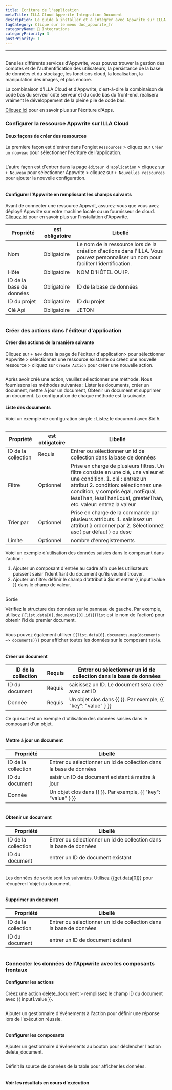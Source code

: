 ```yaml
---
title: Écriture de l'application
metaTitle: ILLA Cloud Appwrite Integration Document
description: Le guide à installer et à intégrer avec Appwrite sur ILLA Cloud
tagCategory: Clique sur le menu doc_appwrite_fr
categoryName: 🔨 Integrations
categoryPriority: 3
postPriority: 1
---
```


* * *

## <Heading hidden>Base de données d'écriture d'application</Heading>

Dans les différents services d'Appwrite, vous pouvez trouver la gestion des comptes et de l'authentification des utilisateurs, la persistance de la base de données et du stockage, les fonctions cloud, la localisation, la manipulation des images, et plus encore. 

La combinaison d'ILLA Cloud et d'Appwrite, c'est-à-dire la combinaison de code bas du serveur côté serveur et du code bas du front-end, réalisera vraiment le développement de la pleine pile de code bas.

[Cliquez ici](https://appwrite.io/) pour en savoir plus sur l'écriture d'Apps.

### Configurer la ressource Appwrite sur ILLA Cloud

#### Deux façons de créer des ressources

La première façon est d'entrer dans l'onglet `Ressources` > cliquez sur `Créer un nouveau` pour sélectionner l'écriture de l'application. 

<img src='https://cdn.illacloud.com/official-website/img/docs/assemble/appwrite1.png' alt="" />

L'autre façon est d'entrer dans la page `éditeur d'application` > cliquez sur `+ Nouveau` pour sélectionner Appwrite > cliquez sur `+ Nouvelles ressources` pour ajouter la nouvelle configuration. 

<img src='https://cdn.illacloud.com/official-website/img/docs/assemble/appwrite2.png' alt="" />

#### Configurer l'Appwrite en remplissant les champs suivants

Avant de connecter une ressource Appwrit, assurez-vous que vous avez déployé Appwrite sur votre machine locale ou un fournisseur de cloud. [Cliquez ici](https://appwrite.io/docs/installation) pour en savoir plus sur l'installation d'Appwrite. 

| Propriété                | est obligatoire | Libellé                                                                                                                              |
| ------------------------ | --------------- | ------------------------------------------------------------------------------------------------------------------------------------ |
| Nom                      | Obligatoire     | Le nom de la ressource lors de la création d'actions dans l'ILLA. Vous pouvez personnaliser un nom pour faciliter l'identification.  |
| Hôte                     | Obligatoire     | NOM D'HÔTEL OU IP.                                                                                                                   |
| ID de la base de données | Obligatoire     | ID de la base de données                                                                                                             |
| ID du projet             | Obligatoire     | ID du projet                                                                                                                         |
| Clé Api                  | Obligatoire     | JETON                                                                                                                                |

<img src='https://cdn.illacloud.com/official-website/img/docs/assemble/appwrite3.png' alt="" />

### Créer des actions dans l'éditeur d'application

#### Créer des actions de la manière suivante

Cliquez sur `+ New` dans la page de l'éditeur d'application> pour sélectionner Appwrite > sélectionnez une ressource existante ou créez une nouvelle ressource > cliquez sur `Create Action` pour créer une nouvelle action. 

<img src='https://cdn.illacloud.com/official-website/img/docs/assemble/appwrite4.png' alt="" />

Après avoir créé une action, veuillez sélectionner une méthode. Nous fournissons les méthodes suivantes : Lister les documents, créer un document, mettre à jour un document, Obtenir un document et supprimer un document. La configuration de chaque méthode est la suivante. 

#### Liste des documents

Voici un exemple de configuration simple : Listez le document avec $id 5. 

<img src='https://cdn.illacloud.com/official-website/img/docs/assemble/appwrite5.png' alt="" />

| Propriété           | est obligatoire | Libellé                                                                                                                                                                                                                                                               |
| ------------------- | --------------- | --------------------------------------------------------------------------------------------------------------------------------------------------------------------------------------------------------------------------------------------------------------------- |
| ID de la collection | Requis          | Entrer ou sélectionner un id de collection dans la base de données                                                                                                                                                                                                    |
| Filtre              | Optionnel       | Prise en charge de plusieurs filtres. Un filtre consiste en une clé, une valeur et une condition. 1. clé : entrez un attribut 2. condition: sélectionnez une condition, y compris égal, notEqual, lessThan, lessThanEqual, greaterThan, etc. valeur: entrez la valeur |
| Trier par           | Optionnel       | Prise en charge de la commande par plusieurs attributs. 1. saisissez un attribut à ordonner par 2. Sélectionnez asc( par défaut ) ou desc                                                                                                                             |
| Limite              | Optionnel       | nombre d'enregistrements                                                                                                                                                                                                                                              |

Voici un exemple d'utilisation des données saisies dans le composant dans l'action :

1.  Ajouter un composant d'entrée au cadre afin que les utilisateurs puissent saisir l'identifiant du document qu'ils veulent trouver.  
2.  Ajouter un filtre: définir le champ d'attribut à $id et entrer {{ input1.value }} dans le champ de valeur. 

<img src='https://cdn.illacloud.com/official-website/img/docs/assemble/appwrite6.png' alt="" />

Sortie

Vérifiez la structure des données sur le panneau de gauche. Par exemple, utilisez `{{list.data[0].documents[0].id}}`(`list` est le nom de l'action) pour obtenir l'id du premier document. 

<img src='https://cdn.illacloud.com/official-website/img/docs/assemble/appwrite7.png' alt="" />

Vous pouvez également utiliser `{{list.data[0].documents.map(documents => documents)}}` pour afficher toutes les données sur le composant `table`. 

<img src='https://cdn.illacloud.com/official-website/img/docs/assemble/appwrite8.png' alt="" />

#### Créer un document

| ID de la collection | Requis | Entrer ou sélectionner un id de collection dans la base de données |
| ------------------- | ------ | ------------------------------------------------------------------ |
| ID du document      | Requis | saisissez un ID. Le document sera créé avec cet ID                 |
| Donnée              | Requis | Un objet clos dans {{ }}. Par exemple, {{ "key": "value" } }}      |

Ce qui suit est un exemple d'utilisation des données saisies dans le composant d'un objet. 

<img src='https://cdn.illacloud.com/official-website/img/docs/assemble/appwrite9.png' alt="" />

#### Mettre à jour un document

| Propriété           | Libellé                                                            |
| ------------------- | ------------------------------------------------------------------ |
| ID de la collection | Entrer ou sélectionner un id de collection dans la base de données |
| ID du document      | saisir un ID de document existant à mettre à jour                  |
| Donnée              | Un objet clos dans {{ }}. Par exemple, {{ "key": "value" } }}      |

<img src='https://cdn.illacloud.com/official-website/img/docs/assemble/appwrite10.png' alt="" />

#### Obtenir un document

| Propriété           | Libellé                                                            |
| ------------------- | ------------------------------------------------------------------ |
| ID de la collection | Entrer ou sélectionner un id de collection dans la base de données |
| ID du document      | entrer un ID de document existant                                  |

<img src='https://cdn.illacloud.com/official-website/img/docs/assemble/appwrite11.png' alt="" />

Les données de sortie sont les suivantes. Utilisez {{get.data[0]}} pour récupérer l'objet du document.

<img src='https://cdn.illacloud.com/official-website/img/docs/assemble/appwrite12.png' alt="" />

#### Supprimer un document

| Propriété           | Libellé                                                            |
| ------------------- | ------------------------------------------------------------------ |
| ID de la collection | Entrer ou sélectionner un id de collection dans la base de données |
| ID du document      | entrer un ID de document existant                                  |

<img src='https://cdn.illacloud.com/official-website/img/docs/assemble/appwrite13.png' alt="" />

### Connecter les données de l'Appwrite avec les composants frontaux

#### Configurer les actions

Créez une action delete_document > remplissez le champ ID du document avec {{ input1.value }}. 

<img src='https://cdn.illacloud.com/official-website/img/docs/assemble/appwrite14.png' alt="" />

Ajouter un gestionnaire d'événements à l'action pour définir une réponse lors de l'exécution réussie. 

<img src='https://cdn.illacloud.com/official-website/img/docs/assemble/appwrite15.png' alt="" />

#### Configurer les composants

Ajouter un gestionnaire d'événements au bouton pour déclencher l'action delete_document. 

<img src='https://cdn.illacloud.com/official-website/img/docs/assemble/appwrite16.png' alt="" />

Définit la source de données de la table pour afficher les données. 

<img src='https://cdn.illacloud.com/official-website/img/docs/assemble/appwrite17.png' alt="" />

#### Voir les résultats en cours d'exécution

<img src='https://cdn.illacloud.com/official-website/img/docs/assemble/appwrite18.gif' alt="" />
